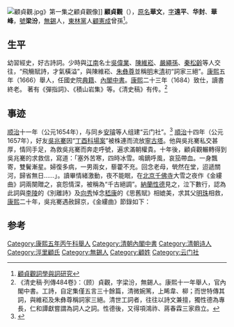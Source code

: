 [[File:顧貞觀.jpg|thumb]]》第一集之顧貞觀像]]
'''顧貞觀'''（{{bd|1637年||1714年|catIdx=G顧}}），[[原名|原名]]'''華文'''，[[表字|字]]'''遠平'''、'''华封'''、'''華峰'''，[[號|號]]'''梁汾'''，[[無錫|無錫]]人，[[東林黨|東林黨]]人[[顧憲成|顧憲成]]曾孫<ref>[http://163.14.136.66:8080/retrieve/3827/101SCU00045015-001.pdf 顧貞觀詞學與詞研究]</ref>。

==生平==
幼習經史，好古詩詞。少時與[[江南|江南]]名士[[吳偉業|吳偉業]]、[[陳維崧|陳維崧]]、[[嚴繩孫|嚴繩孫]]、[[秦松齡|秦松齡]]等人交往，“飛觴賦詩，才氣橫溢”，與陳維崧、[[朱彝尊|朱彝尊]]並稱[[明|明]]末[[清|清]]初“詞家三絕”。[[康熙|康熙]]五年（1666）舉人，任國史院[[典籍|典籍]]、[[內閣中書|內閣中書]]。[[康熙|康熙]]二十三年（1684）致仕，讀書終老。 著有《彈指詞》、《積山岩集》等。《清史稿》有传。<ref>《清史稿·列傳484卷》：（顾）貞觀，字梁汾，無錫人。康熙十一年舉人，官內閣中書。工詩，自定集僅五言三十餘篇，清微婉篤，上睎韋、柳；而世特傳其詞，與維崧及朱彝尊稱詞家三絕。清世工詞者，往往以詩文兼擅，獨性德為專長，仁和譚獻嘗謂為詞人之詞。性德後，又得項鴻祚、蔣春霖三家鼎立。</ref>

==事迹==
[[顺治|顺治]]十一年（公元1654年），与同乡[[安璿|安璿]]等人组建“云门社”。<ref>{{web cite|title= 《納蘭性德》|publisher= 知書房出版集團|last= 李雷|date= 1995}}</ref>
[[順治|順治]]十四年（公元1657年），好友[[吳兆騫|吳兆騫]]因“[[丁酉科場案|丁酉科場案]]”被株連而流放[[寧古塔|寧古塔]]。他與吳兆騫私交甚厚，情同手足，為救吳兆騫而奔走呼號，遍求滿朝權貴。十年後，顧貞觀輾轉得到吳兆騫的求救信，寫道：「塞外苦寒，四時冰雪。鳴鏑呼風，哀笳帶血。一身飄寄，雙鬢漸星。婦復多病，一男兩女，藜藿不充。回念老母，煢然在堂，迢遞關河，歸省無日……」。讀畢情緒激動，夜不能眠，在[[北京|北京]][[千佛寺|千佛寺]]大雪之夜作《金縷曲》詞兩闋贈之，哀怨情深，被稱為“千古絕調”。[[納蘭性德|納蘭性德]]見之，泣下數行，認為此詞與[[李陵|李陵]]的《別離詩》及[[向秀|向秀]]悼念[[嵇康|嵇康]]的《思舊賦》相媲美，求其父[[明珠|明珠]]相救，[[康熙|康熙]]二十年，吳兆騫遇赦歸京，《金縷曲》節錄如下：

{{cquote|<p>季子平安否？便歸來、平生萬事，那堪回首。行路悠悠誰慰藉，母老家貧子幼。記不起，從前杯酒，魑魅搏人應見慣，總輸他、覆雨翻雲手。冰與雪，周旋久。　　淚痕莫滴牛衣透。數天涯、依然骨肉，幾家能夠？比似紅顏多命薄，更不如今還有。-{只}-絕塞、苦寒難受。廿載包胥承一諾，盼烏頭馬角終相救。置此札，君懷袖。</p>

<p>我亦飄零久。十年來、深恩負盡，死生師友。宿昔齊名非忝竊，試看杜陵消瘦。曾不減、夜郎僝僽。薄命長辭知己別，問人生、到此淒涼否。千萬恨，從君剖。　　兄生辛未吾丁丑。共些時、冰霜摧折，早衰蒲柳。詞賦從今須少作，留取心魂相守。但願得、河清人壽。歸日急翻行戍稿，把空名、料理傳身後。言不盡，觀頓首。

<p>馬齒加長矣。向天公、投箋試問，生余何意？不信懶殘分芋後，富貴如斯而已。惶愧殺、男兒墮地。三十成名身已老，況悠悠、此日還如寄。驚伏櫪，壯心起。　　<p>直須姑妄言之耳，會遭逢、致君事了，拂衣歸里。手散黃金歌舞就，購盡異書名士。累公等、他年諡議。班范文章虞褚筆，為微臣、奉敕書碑記。槐影落，酒醒未？</p>

<p>無語湘簾卷，肯輸他、畫梁雙宿，封侯悔遣。紅雨立殘清露滑，繡雀一幫泥泫。早餒就、吳宮八繭。悄向護花鈴索下，聽黃鸝、罵徹春陰淺。容易得，遠山展。　　-{游}-蹤似托韶華顯。鬥輕狂、謝娘絮薄，沈郎錢扁，何處芳叢爭挾彈，橫過新豐雞犬。逞買笑、鄉愁告免。不記臨行針線密，綠楊絲、繫馬青衫典。休乞句，帶重翦。</p>}}

==参考==
{{reflist}}

{{並稱|詞家三絕|[[顧貞觀|顧貞觀]] - [[陳維崧|陳維崧]] - [[朱彝尊|朱彝尊]]}}
{{並稱|京華三絕|[[顧貞觀|顧貞觀]] - [[納蘭性德|納蘭性德]] - [[曹貞吉|曹貞吉]]}}
{{並稱|云门社|[[秦保寅|秦保寅]] - [[安璿|安璿]] - [[顧貞觀|顧貞觀]] - [[顾景文|顾景文]] - [[嚴繩孫|嚴繩孫]]}}
{{DEFAULTSORT:Gu顧}}
[[Category:康熙五年丙午科舉人|Category:康熙五年丙午科舉人]]
[[Category:清朝內閣中書|Category:清朝內閣中書]]
[[Category:清朝诗人|Category:清朝诗人]]
[[Category:涇里顧氏|Category:涇里顧氏]]
[[Category:無錫人|Category:無錫人]]
[[Category:顧姓|Category:顧姓]]
[[Category:云门社|Category:云门社]]